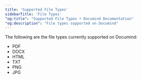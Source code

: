 ```yaml
---
title: 'Supported File Types'
sidebarTitle: 'File Types'
"og:title": "Supported File Types • Documind Documentation" 
"og:description": "File types supported on Documind"
---
```


The following are the file types currently supported on Documind:

- PDF
- DOCX
- HTML
- TXT
- PNG
- JPG